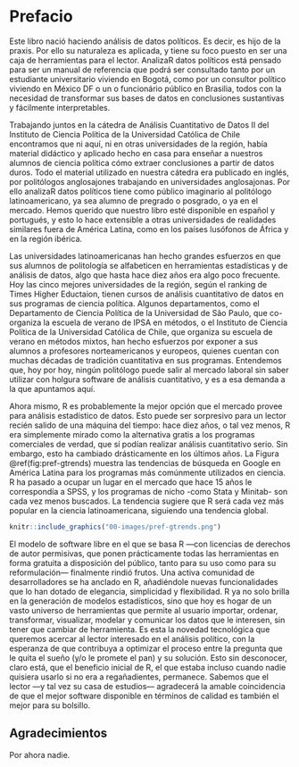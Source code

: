 # Prefacio

Este libro nació haciendo análisis de datos políticos. Es decir, es hijo de la praxis. Por ello su naturaleza es aplicada, y tiene su foco puesto en ser una caja de herramientas para el lector. AnalizaR datos políticos está pensado para ser un manual de referencia que podrá ser consultado tanto por un estudiante universitario viviendo en Bogotá, como por un consultor político viviendo en México DF o un o funcionário público en Brasilia, todos con la necesidad de transformar sus bases de datos en conclusiones sustantivas y fácilmente interpretables.



Trabajando juntos en la cátedra de Análisis Cuantitativo de Datos II del Instituto de Ciencia Política de la Universidad Católica de Chile encontramos que ni aquí, ni en otras universidades de la región, había material didáctico y aplicado hecho en casa para enseñar a nuestros alumnos de ciencia política cómo extraer conclusiones a partir de datos duros. Todo el material utilizado en nuestra cátedra era publicado en inglés, por politólogos anglosajones trabajando en universidades anglosajonas. Por ello analizaR datos políticos tiene como público imaginario al politólogo latinoamericano, ya sea alumno de pregrado o posgrado, o ya en el mercado. Hemos querido que nuestro libro esté disponible en español y portugués, y esto lo hace extensible a otras universidades de realidades similares fuera de América Latina, como en los países lusófonos de África y en la región ibérica.



Las universidades latinoamericanas han hecho grandes esfuerzos en que sus alumnos de politología se alfabeticen en herramientas estadísticas y de análisis de datos, algo que hasta hace diez años era algo poco frecuente. Hoy las cinco mejores universidades de la región, según el ranking de Times Higher Eductaion, tienen cursos de análisis cuantitativo de datos en sus programas de ciencia política. Algunos departamentos, como el Departamento de Ciencia Política de la Universidad de São Paulo, que co-organiza la escuela de verano de IPSA en métodos, o el Instituto de Ciencia Política de la Universidad Católica de Chile, que organiza su escuela de verano en métodos mixtos, han hecho esfuerzos por exponer a sus alumnos a profesores norteamericanos y europeos, quienes cuentan con muchas décadas de tradición cuantitativa en sus programas. Entendemos que, hoy por hoy, ningún politólogo puede salir al mercado laboral sin saber utilizar con holgura software de análisis cuantitativo, y es a esa demanda a la que apuntamos aquí.



Ahora mismo, R es probablemente la mejor opción que el mercado provee para análisis estadístico de datos. Esto puede ser sorpresivo para un lector recién salido de una máquina del tiempo: hace diez años, o tal vez menos, R era simplemente mirado como la alternativa gratis a los programas comerciales de verdad, que sí podían realizar análisis cuantitativo serio. Sin embargo, esto ha cambiado drásticamente en los últimos años. La Figura \@ref(fig:pref-gtrends) muestra las tendencias de búsqueda en Google en América Latina para los programas más comúnmente utilizados en ciencia. R ha pasado a ocupar un lugar en el mercado que hace 15 años le correspondía a SPSS, y los programas de nicho -como Stata y Minitab- son cada vez menos buscados. La tendencia sugiere que R será cada vez más popular en la ciencia latinoamericana, siguiendo una tendencia global. 



```r
knitr::include_graphics("00-images/pref-gtrends.png")
```


El modelo de software libre en el que se basa R —con licencias de derechos de autor permisivas, que ponen prácticamente todas las herramientas en forma gratuita a disposición del público, tanto para su uso como para su reformulación— finalmente rindió frutos. Una activa comunidad de desarrolladores se ha anclado en R, añadiéndole nuevas funcionalidades que lo han dotado de elegancia, simplicidad y flexibilidad. R ya no solo brilla en la generación de modelos estadísticos, sino que hoy es hogar de un vasto universo de herramientas que permite al usuario importar, ordenar, transformar, visualizar, modelar y comunicar los datos que le interesen, sin tener que cambiar de herramienta. 
Es esta la novedad tecnológica que queremos acercar al lector interesado en el análisis político, con la esperanza de que contribuya a optimizar el proceso entre la pregunta que le quita el sueño (y/o le promete el pan) y su solución. Esto sin desconocer, claro está, que el beneficio inicial de R, el que estaba incluso cuando nadie quisiera usarlo si no era a regañadientes, permanece. Sabemos que el lector —y tal vez su casa de estudios— agradecerá la amable coincidencia de que el mejor software disponible en términos de calidad es también el mejor para su bolsillo.



## Agradecimientos
Por ahora nadie.
